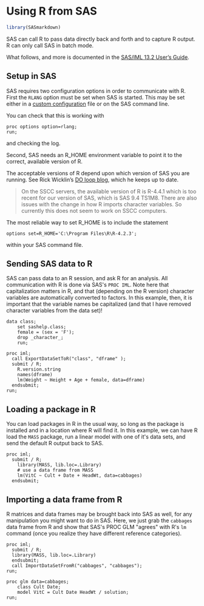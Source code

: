 # Using R from SAS

```r
library(SASmarkdown)
```

SAS can call R to pass data directly back and forth and to capture R output. 
R can only call SAS in batch mode.

What follows, and more is documented in the [SAS/IML 13.2 User's Guide](http://support.sas.com/documentation/cdl/en/imlug/67502/HTML/default/viewer.htm#imlug_r_toc.htm).

## Setup in SAS

SAS requires two configuration options in order to communicate 
with R.  First the `RLANG` option must be set when SAS is started.  This
may be set either in a [custom configuration](custom_configuration.html) file or on the SAS command line.

You can check that this is working with

```saslog
proc options option=rlang;
run;
```

and checking the log.

Second, SAS needs an R_HOME environment variable to point it to the correct,
available version of R.  

The acceptable versions of R depend upon which version of SAS
you are running.  See Rick Wicklin's [DO loop blog](http://blogs.sas.com/content/iml/2013/09/16/what-versions-of-r-are-supported-by-sas/), which he keeps up to date.  

> On the SSCC servers, the available version of R is R-4.4.1
which is too recent for
our version of SAS, which is SAS 9.4 TS1M8.  There are also issues
with the change in how R imports character variables.  So currently
this does not seem to work on SSCC computers.

The most
reliable way to set R_HOME is to include the statement

```sas
options set=R_HOME='C:\Program Files\R\R-4.2.3';
```

within your SAS command file.

## Sending SAS data to R

SAS can pass data to an R session, and ask R for an analysis.  All
communication with R is done via SAS\'s `PROC IML`.  Note
here that capitalization matters in R, and that (depending on the R
version) character variables
are automatically converted to factors.  In this example, then,
it is important that the variable names be capitalized (and that I
have removed character variables from the data set)!

```sas
data class;
	set sashelp.class;
	female = (sex = 'F');
	drop _character_;
	run;

proc iml;
  call ExportDataSetToR("class", "dframe" );
  submit / R;
    R.version.string
    names(dframe)
    lm(Weight ~ Height + Age + female, data=dframe)
  endsubmit;
run;
```

## Loading a package in R

You can load packages in R in the usual way, so long as the package is installed
and in a location where R will find it.  In this example, we can have R
load the `MASS` package, run a linear model with one of it\'s data sets,
and send the default R output back to SAS.
```sas
proc iml;
  submit / R;
    library(MASS, lib.loc=.Library)
    # use a data frame from MASS
    lm(VitC ~ Cult + Date + HeadWt, data=cabbages)
  endsubmit;
```

## Importing a data frame from R

R matrices and data frames may be brought back into SAS as well, for any
manipulation you might want to do in SAS.  Here, we just grab the `cabbages`
data frame from R and show that SAS\'s PROC GLM \"agrees\" with R\'s
`lm` command (once you realize they have different reference categories).
```sas
proc iml;
  submit / R;
  library(MASS, lib.loc=.Library)
  endsubmit;
  call ImportDataSetFromR("cabbages", "cabbages");
run;

proc glm data=cabbages;
    class Cult Date;
    model VitC = Cult Date HeadWt / solution;
run;
```
